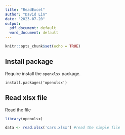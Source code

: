```yaml
---
title: "ReadExcel"
author: "David Lin"
date: "2023-07-20"
output:
  pdf_document: default
  word_document: default
---
```


```r
knitr::opts_chunk$set(echo = TRUE)
```

## Install package

Require install the `openxlsx` package.

```{}
install.packages('openxlsx')
```

## Read xlsx file

Read the file

```r
library(openxlsx)

data <- read.xlsx('cars.xlsx') #read the simple file

```
